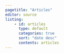 ```yaml
---
pagetitle: "Articles"
editor: source
listing:
    - id: articles
      type: default
      categories: true
      sort: "date desc"
      contents: articles
---
```


<br>

::: {#posts}

:::
